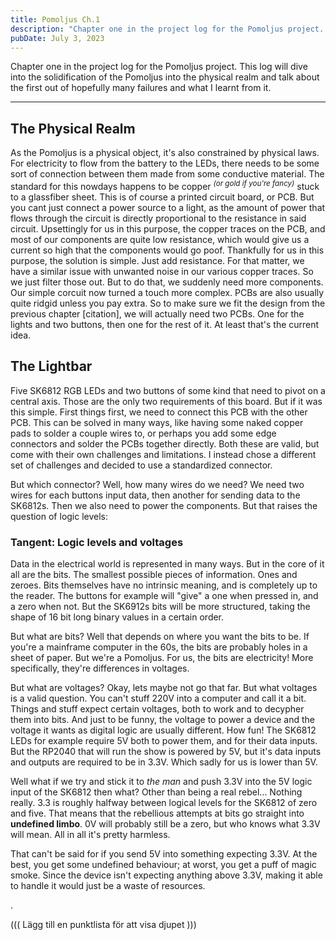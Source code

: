 ```yaml
---
title: Pomoljus Ch.1
description: "Chapter one in the project log for the Pomoljus project. This log will dive into the solidification of the Pomoljus into the physical realm and talk about the first out of hopefully many failures and what was learnt from it."
pubDate: July 3, 2023
---
```


Chapter one in the project log for the Pomoljus project. This log will dive into the solidification of the Pomoljus into the physical realm and talk about the first out of hopefully many failures and what I learnt from it. 

---

## The Physical Realm

As the Pomoljus is a physical object, it's also constrained by physical laws. For electricity to flow from the battery to the LEDs, there needs to be some sort of connection between them made from some conductive material.
The standard for this nowdays happens to be copper <sup>*(or gold if you're fancy)*</sup> stuck to a glassfiber sheet. This is of course a printed circuit board, or PCB. But you cant just connect a power source to a light, as the amount of power that flows through the circuit is directly proportional to the resistance in said circuit.
Upsettingly for us in this purpose, the copper traces on the PCB, and most of our components are quite low resistance, which would give us a current so high that the components would go poof.
Thankfully for us in this purpose, the solution is simple. Just add resistance. For that matter, we have a similar issue with unwanted noise in our various copper traces. So we just filter those out. But to do that, we suddenly need more components.
Our simple corcuit now turned a touch more complex. PCBs are also usually quite ridgid unless you pay extra.
So to make sure we fit the design from the previous chapter [citation], we will actually need two PCBs. One for the lights and two buttons, then one for the rest of it. At least that's the current idea.

## The Lightbar

Five SK6812 RGB LEDs and two buttons of some kind that need to pivot on a central axis. Those are the only two requirements of this board. But if it was this simple.
First things first, we need to connect this PCB with the other PCB. This can be solved in many ways, like having some naked copper pads to solder a couple wires to, or perhaps you add some edge connectors and solder the PCBs together directly.
Both these are valid, but come with their own challenges and limitations. I instead chose a different set of challenges and decided to use a standardized connector.

But which connector? Well, how many wires do we need? We need two wires for each buttons input data, then another for sending data to the SK6812s. Then we also need to power the components. But that raises the question of logic levels:

### Tangent: Logic levels and voltages

Data in the electrical world is represented in many ways. But in the core of it all are the bits. The smallest possible pieces of information. Ones and zeroes. Bits themselves have no intrinsic meaning, and is completely up to the reader.
The buttons for example will "give" a one when pressed in, and a zero when not. But the SK6912s bits will be more structured, taking the shape of 16 bit long binary values in a certain order.

But what are bits? Well that depends on where you want the bits to be. If you're a mainframe computer in the 60s, the bits are probably holes in a sheet of paper. But we're a Pomoljus. For us, the bits are electricity! 
More specifically, they're differences in voltages.

But what are voltages? Okay, lets maybe not go that far. But what voltages is a valid question. You can't stuff 220V into a computer and call it a bit. Things and stuff expect certain voltages, both to work and to decypher them into bits. 
And just to be funny, the voltage to power a device and the voltage it wants as digital logic are usually different. How fun!
The SK6812 LEDs for example require 5V both to power them, and for their data inputs. But the RP2040 that will run the show is powered by 5V, but it's data inputs and outputs are required to be in 3.3V. Which sadly for us is lower than 5V.

Well what if we try and stick it to *the man* and push 3.3V into the 5V logic input of the SK6812 then what? Other than being a real rebel... Nothing really. 3.3 is roughly halfway between logical levels for the SK6812 of zero and five.
That means that the rebellious attempts at bits go straight into **undefined limbo**. 0V will probably still be a zero, but who knows what 3.3V will mean. All in all it's pretty harmless.

That can't be said for if you send 5V into something expecting 3.3V. At the best, you get some undefined behaviour; at worst, you get a puff of magic smoke. Since the device isn't expecting anything above 3.3V, making it able to handle it would just be a waste of resources.

.


((( Lägg till en punktlista för att visa djupet )))
